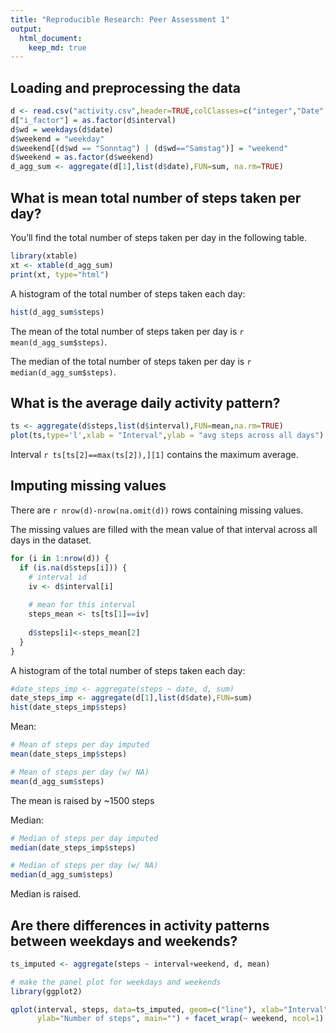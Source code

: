 ```yaml
---
title: "Reproducible Research: Peer Assessment 1"
output: 
  html_document:
    keep_md: true
---
```



## Loading and preprocessing the data
```r
d <- read.csv("activity.csv",header=TRUE,colClasses=c("integer","Date","integer"))
d["i_factor"] = as.factor(d$interval)
d$wd = weekdays(d$date)
d$weekend = "weekday"
d$weekend[(d$wd == "Sonntag") | (d$wd=="Samstag")] = "weekend"
d$weekend = as.factor(d$weekend)
d_agg_sum <- aggregate(d[1],list(d$date),FUN=sum, na.rm=TRUE)
```

## What is mean total number of steps taken per day?
You'll find the total number of steps taken per day in the following table.

```r
library(xtable)
xt <- xtable(d_agg_sum)
print(xt, type="html")
```

A histogram of the total number of steps taken each day:
```r
hist(d_agg_sum$steps)
```

The mean of the total number of steps taken per day is `r mean(d_agg_sum$steps)`.

The median of the total number of steps taken per day is `r median(d_agg_sum$steps)`.

## What is the average daily activity pattern?

```r
ts <- aggregate(d$steps,list(d$interval),FUN=mean,na.rm=TRUE)
plot(ts,type='l',xlab = "Interval",ylab = "avg steps across all days")
```

Interval `r ts[ts[2]==max(ts[2]),][1]` contains the maximum average.



## Imputing missing values

There are `r nrow(d)-nrow(na.omit(d))` rows containing missing values.

The missing values are filled with the mean value of that interval across all days in the dataset.

```r
for (i in 1:nrow(d)) {
  if (is.na(d$steps[i])) {
    # interval id
    iv <- d$interval[i]
    
    # mean for this interval
    steps_mean <- ts[ts[1]==iv]
    
    d$steps[i]<-steps_mean[2]
  }
}
```

A histogram of the total number of steps taken each day:

```r
#date_steps_imp <- aggregate(steps ~ date, d, sum)
date_steps_imp <- aggregate(d[1],list(d$date),FUN=sum)
hist(date_steps_imp$steps)


```

Mean:
```r
# Mean of steps per day imputed
mean(date_steps_imp$steps)

# Mean of steps per day (w/ NA)
mean(d_agg_sum$steps)
```
The mean is raised by ~1500 steps

Median:
```r
# Median of steps per day imputed
median(date_steps_imp$steps)

# Median of steps per day (w/ NA)
median(d_agg_sum$steps)
```
Median is raised.


## Are there differences in activity patterns between weekdays and weekends?

```r
ts_imputed <- aggregate(steps ~ interval+weekend, d, mean)

# make the panel plot for weekdays and weekends
library(ggplot2)

qplot(interval, steps, data=ts_imputed, geom=c("line"), xlab="Interval", 
      ylab="Number of steps", main="") + facet_wrap(~ weekend, ncol=1)
```

